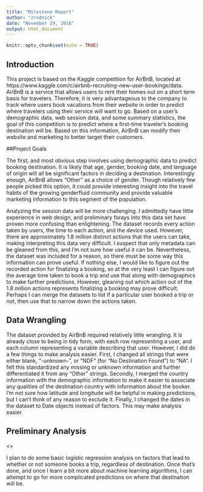 ```yaml
---
title: "Milestone Report"
author: "zrodnick"
date: "November 29, 2016"
output: html_document
---
```


```r
knitr::opts_chunk$set(echo = TRUE)
```

## Introduction

  This project is based on the Kaggle competition for AirBnB, located at https://www.kaggle.com/c/airbnb-recruiting-new-user-bookings/data. AirBnB is a service that allows users to rent their homes out on a short term basis for travelers. Therefore, it is very advantageous to the company to track where users book vacations from their website in order to predict where travelers using their service will want to go. Based on a user's demographic data, web session data, and some summary statistics, the goal of this competition is to predict where a first-time traveler's booking destination will be. Based on this information, AirBnB can modify their website and marketing to better target their customers. 
  
##Project Goals

  The first, and most obvious step involves using demographic data to predict booking destination. It is likely that age, gender, booking date, and language of origin will all be significant factors in deciding a destination. Interestingly enough, AirBnB allows "Other" as a choice of gender. Though relatively few people picked this option, it could provide interesting insight into the travel habits of the growing genderfluid community and provide valuable marketing information to this segment of the population. 
  
  Analyzing the session data will be more challenging. I admittedly have little experience in web design, and preliminary forays into this data set have proven more confusing than enlightening. The dataset records every action taken by users, the time to each action, and the device used. However, there are approximately 1.8 million distinct actions that the users can take, making interpreting this data very difficult. I suspect that only metadata can be gleaned from this, and I'm not sure how useful it can be. Nevertheless, the dataset was included for a reason, so there must be some way this information can prove useful. If nothing else, I would like to figure out the recorded action for finalizing a booking, so at the very least I can figure out the average time taken to book a trip and use that along with demographics to make further predictions. However, gleaning out which action out of the 1.8 million actions represents finalizing a booking may prove difficult. Perhaps I can merge the datasets to list if a particular user booked a trip or not, then use that to narrow down the actions taken. 
    
    
## Data Wrangling

The dataset provided by AirBnB required relatively little wrangling. It is already close to being in tidy form, with each row representing a user, and each column representing a variable describing that user. However, I did do a few things to make analysis easier. First, I changed all strings that were either blank, "-unknown-", or "NDF" (for "No Destination Found") to "NA". I felt this standardized any missing or unknown information and further differentiated it from any "Other" strings. Secondly, I merged the country information with the demographic information to make it easier to associate any qualities of the destination country with information about the booker. I'm not sure how latitude and longitude will be helpful in making predictions, but I can't think of any reason to exclude it. Finally, I changed the dates in the dataset to Date objects instead of factors. This may make analysis easier. 

## Preliminary Analysis

<<Something about the sessions dataset here>>


I plan to do some basic logistic regression analysis on factors that lead to whether or not someone books a trip, regardless of destination. Once that's done, and once I learn a bit more about machine learning algorithms, I can attempt to go for more complicated predictions on where that destination will be. 

